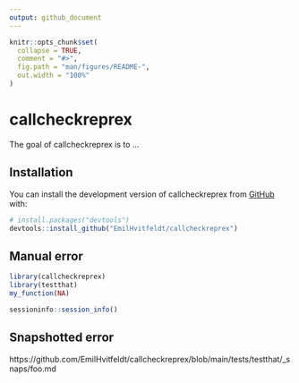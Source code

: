 ```yaml
---
output: github_document
---
```


<!-- README.md is generated from README.Rmd. Please edit that file -->

```r
knitr::opts_chunk$set(
  collapse = TRUE,
  comment = "#>",
  fig.path = "man/figures/README-",
  out.width = "100%"
)
```

# callcheckreprex

<!-- badges: start -->
<!-- badges: end -->

The goal of callcheckreprex is to ...

## Installation

You can install the development version of callcheckreprex from [GitHub](https://github.com/) with:

``` r
# install.packages("devtools")
devtools::install_github("EmilHvitfeldt/callcheckreprex")
```

## Manual error

```r
library(callcheckreprex)
library(testthat)
my_function(NA)

sessioninfo::session_info()
```

## Snapshotted error

https://github.com/EmilHvitfeldt/callcheckreprex/blob/main/tests/testthat/_snaps/foo.md

